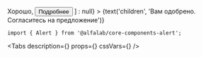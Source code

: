 


<Meta
    title='Компоненты/Alert'
    component={Alert}
/>


<!-- Canvas -->

<Story name='Alert'>
    <Alert
        view={select('view', ['common', 'negative', 'positive', 'attention'], 'common')}
        title={text('title', '')}
        hasCloser={boolean('hasCloser', false)}
        buttons={boolean('buttons', false) ? [
            <Button>Хорошо</Button>,
            <Button>Подробнее</Button>
        ] : null}
    >
        {text('children', 'Вам одобрено. Согласитесь на предложение')}
    </Alert>
</Story>


<!-- Docs -->

<ComponentHeader
    name='Alert'
    version={version}
    package='@alfalab/core-components-alert'
    stage={1}
/>

```tsx
import { Alert } from '@alfalab/core-components-alert';
```

<Tabs 
    description={<Description />}
    props={<Props of={Alert} />}
    cssVars={<CssVars css={styles} />}
/>
